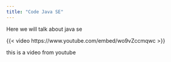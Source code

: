 ```yaml
---
title: "Code Java SE"
---
```



Here we will talk about java se


{{< video https://www.youtube.com/embed/wo9vZccmqwc >}}

this is a video from youtube

